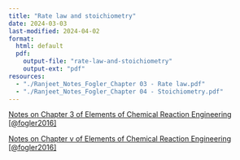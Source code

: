 ```yaml
--- 
title: "Rate law and stoichiometry" 
date: 2024-03-03
last-modified: 2024-04-02
format:
  html: default
  pdf:
    output-file: "rate-law-and-stoichiometry"
    output-ext: "pdf"
resources:
  - "./Ranjeet_Notes_Fogler_Chapter 03 - Rate law.pdf"
  - "./Ranjeet_Notes_Fogler_Chapter 04 - Stoichiometry.pdf"
---
```



[Notes on Chapter 3 of Elements of Chemical Reaction Engineering
[@fogler2016]](./Ranjeet_Notes_Fogler_Chapter 03 - Rate law.pdf)


[Notes on Chapter v of Elements of Chemical Reaction Engineering
[@fogler2016]](./Ranjeet_Notes_Fogler_Chapter 04 - Stoichiometry.pdf)



